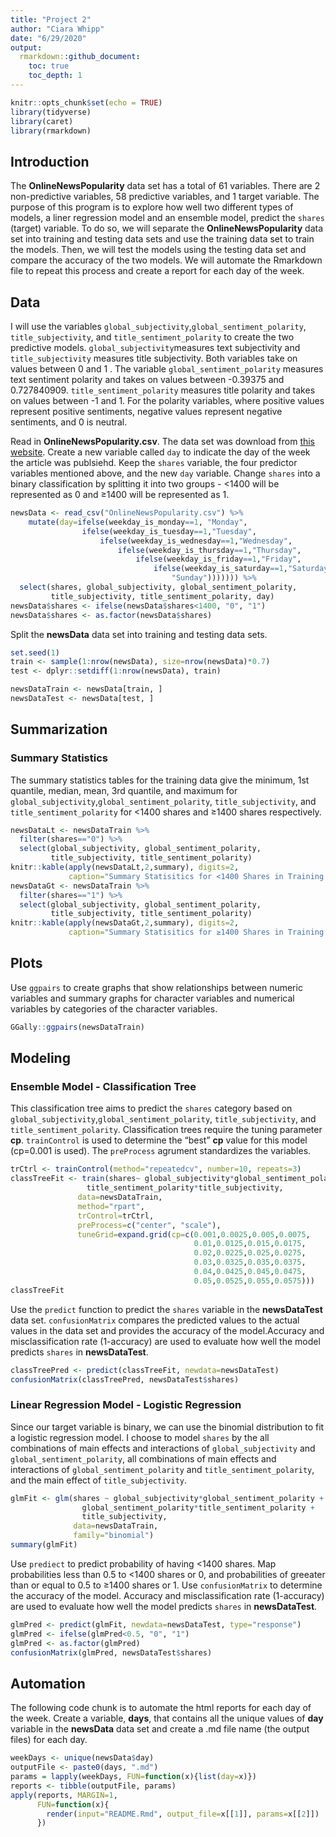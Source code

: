 ```yaml
---
title: "Project 2"
author: "Ciara Whipp"
date: "6/29/2020"
output:
  rmarkdown::github_document:
    toc: true
    toc_depth: 1
---
```


```r
knitr::opts_chunk$set(echo = TRUE)
library(tidyverse)
library(caret)
library(rmarkdown)
```

## Introduction  

The **OnlineNewsPopularity** data set has a total of 61 variables. There are 2 non-predictive variables, 58 predictive variables, and 1 target variable. The purpose  of this program is to explore how well two different types of models, a liner regression model and an ensemble model, predict the `shares` (target) variable. To do so, we will separate the **OnlineNewsPopularity** data set into training and testing data sets and use the training data set to train the models. Then, we will test the models using the testing data set and compare the accuracy of the two models. We will automate the Rmarkdown file to repeat this process and create a report for each day of the week.  

## Data  

I will use the variables `global_subjectivity`,`global_sentiment_polarity`, `title_subjectivity`, and `title_sentiment_polarity` to create the two predictive models. `global_subjectivity`measures text subjectivity and `title_subjectivity` measures title subjectivity. Both variables take on values between 0 and 1 . The variable `global_sentiment_polarity` measures text sentiment polarity and takes on values between -0.39375 and 0.727840909. `title_sentiment_polarity` measures title polarity and takes on values between -1 and 1. For the polarity variables, where positive values represent positive sentiments, negative values represent negative sentiments, and 0 is neutral.  

Read in **OnlineNewsPopularity.csv**. The data set was download from [this website](https://archive.ics.uci.edu/ml/datasets/Online+News+Popularity). Create a new variable called `day` to indicate the day of the week the article was publsiehd. Keep the `shares` variable, the four predictor variables mentioned above, and the new `day` variable. Change `shares` into a binary classification by splitting it into two groups - <1400 will be represented as 0 and ≥1400 will be represented as 1.  

```r
newsData <- read_csv("OnlineNewsPopularity.csv") %>% 
    mutate(day=ifelse(weekday_is_monday==1, "Monday",
                ifelse(weekday_is_tuesday==1,"Tuesday",
                    ifelse(weekday_is_wednesday==1,"Wednesday",
                        ifelse(weekday_is_thursday==1,"Thursday",
                            ifelse(weekday_is_friday==1,"Friday",
                                ifelse(weekday_is_saturday==1,"Saturday",
                                    "Sunday"))))))) %>%
  select(shares, global_subjectivity, global_sentiment_polarity,
         title_subjectivity, title_sentiment_polarity, day)
newsData$shares <- ifelse(newsData$shares<1400, "0", "1")
newsData$shares <- as.factor(newsData$shares)
```

Split the **newsData** data set into training and testing data sets.  

```r
set.seed(1)
train <- sample(1:nrow(newsData), size=nrow(newsData)*0.7)
test <- dplyr::setdiff(1:nrow(newsData), train)

newsDataTrain <- newsData[train, ]
newsDataTest <- newsData[test, ]
```

## Summarization  

### Summary Statistics

The summary statistics tables for the training data give the minimum, 1st quantile, median, mean, 3rd quantile, and maximum for `global_subjectivity`,`global_sentiment_polarity`, `title_subjectivity`, and `title_sentiment_polarity` for <1400 shares and ≥1400 shares respectively.  

```r
newsDataLt <- newsDataTrain %>%
  filter(shares=="0") %>%
  select(global_subjectivity, global_sentiment_polarity,
         title_subjectivity, title_sentiment_polarity)
knitr::kable(apply(newsDataLt,2,summary), digits=2,
             caption="Summary Statisitics for <1400 Shares in Training Data")
newsDataGt <- newsDataTrain %>%
  filter(shares=="1") %>%
  select(global_subjectivity, global_sentiment_polarity,
         title_subjectivity, title_sentiment_polarity)
knitr::kable(apply(newsDataGt,2,summary), digits=2,
             caption="Summary Statisitics for ≥1400 Shares in Training Data")
```

## Plots  

Use `ggpairs` to create graphs that show relationships between numeric variables and summary graphs for character variables and numerical variables by categories of the character variables.  

```r
GGally::ggpairs(newsDataTrain)
```

## Modeling  

### Ensemble Model - Classification Tree

This classification tree aims to predict the `shares` category based on `global_subjectivity`,`global_sentiment_polarity`, `title_subjectivity`, and `title_sentiment_polarity`. Classification trees require the tuning parameter **cp**. `trainControl` is used to determine the "best" **cp** value for this model (cp=0.001 is used). The `preProcess` agrument standardizes the variables.   

```r
trCtrl <- trainControl(method="repeatedcv", number=10, repeats=3)
classTreeFit <- train(shares~ global_subjectivity*global_sentiment_polarity*
                 title_sentiment_polarity*title_subjectivity, 
               data=newsDataTrain, 
               method="rpart",
               trControl=trCtrl,
               preProcess=c("center", "scale"),
               tuneGrid=expand.grid(cp=c(0.001,0.0025,0.005,0.0075,
                                         0.01,0.0125,0.015,0.0175,
                                         0.02,0.0225,0.025,0.0275,
                                         0.03,0.0325,0.035,0.0375,
                                         0.04,0.0425,0.045,0.0475,
                                         0.05,0.0525,0.055,0.0575)))
classTreeFit
```

Use the `predict` function to predict the `shares` variable in the **newsDataTest** data set. `confusionMatrix` compares the predicted values to the actual values in the data set and provides the accuracy of the model.Accuracy and misclassification rate (1-accuracy) are used to evaluate how well the model predicts `shares` in **newsDataTest**.  

```r
classTreePred <- predict(classTreeFit, newdata=newsDataTest)
confusionMatrix(classTreePred, newsDataTest$shares)
```

### Linear Regression Model - Logistic Regression  

Since our target variable is binary, we can use the binomial distribution to fit a logistic regression model. I choose to model `shares` by the all combinations of main effects and interactions of `global_subjectivity` and `global_sentiment_polarity`, all combinations of main effects and interactions of `global_sentiment_polarity` and `title_sentiment_polarity`, and the main effect of `title_subjectivity`.  

```r
glmFit <- glm(shares ~ global_subjectivity*global_sentiment_polarity + 
                global_sentiment_polarity*title_sentiment_polarity +
                title_subjectivity,
              data=newsDataTrain,
              family="binomial")
summary(glmFit)
```

Use `prediect` to predict probability of having <1400 shares. Map probabilities less than 0.5 to <1400 shares or 0, and probabilities of greeater than or equal to 0.5 to ≥1400 shares or 1. Use `confusionMatrix` to determine the accuracy of the model. Accuracy and misclassification rate (1-accuracy) are used to evaluate how well the model predicts `shares` in **newsDataTest**.  

```r
glmPred <- predict(glmFit, newdata=newsDataTest, type="response")
glmPred <- ifelse(glmPred<0.5, "0", "1")
glmPred <- as.factor(glmPred)
confusionMatrix(glmPred, newsDataTest$shares)
```

## Automation  

The following code chunk is to automate the html reports for each day of the week. Create a variable, **days**, that contains all the unique values of **day** variable in the **newsData** data set and create a .md file name (the output files) for each day.

```r
weekDays <- unique(newsData$day)
outputFile <- paste0(days, ".md")
params = lapply(weekDays, FUN=function(x){list(day=x)})
reports <- tibble(outputFile, params)
apply(reports, MARGIN=1,
      FUN=function(x){
        render(input="README.Rmd", output_file=x[[1]], params=x[[2]])
      })
```